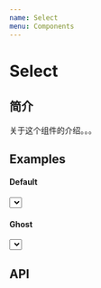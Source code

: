 ```yaml
---
name: Select
menu: Components
---
```



# Select

## 简介

关于这个组件的介绍。。。

## Examples
<Playground>
  <h4>Default</h4>
  <Select
    style={{ width: 120 }}
    value='lily'
  >
    <Select.OptGroup label='group-1'>
      <Select.Option value="lucy">lucy</Select.Option>
      <Select.Option value="lily">lily</Select.Option>
    </Select.OptGroup>
    <Select.OptGroup label='group-2'>
      <Select.Option value="agnes">agnes</Select.Option>
    </Select.OptGroup>
  </Select>
  <h4>Ghost</h4>
  <Select
    type='ghost'
    style={{ width: 120 }}
    value='lucy'
  >
    <Select.Option value="lucy">lucy</Select.Option>
    <Select.Option value="lily">lily</Select.Option>
    <Select.Option value="agnes">agnes</Select.Option>
  </Select>
</Playground>

## API
